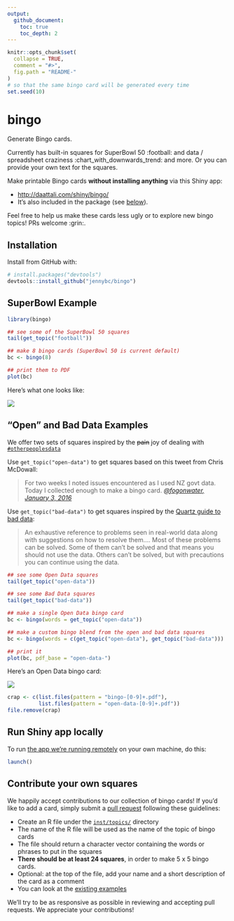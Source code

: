 ```yaml
---
output:
  github_document:
    toc: true
    toc_depth: 2
---
```


<!-- README.md is generated from README.Rmd. Please edit that file -->

```r
knitr::opts_chunk$set(
  collapse = TRUE,
  comment = "#>",
  fig.path = "README-"
)
# so that the same bingo card will be generated every time
set.seed(10)
```

# bingo

Generate Bingo cards.

Currently has built-in squares for SuperBowl 50 :football: and data / spreadsheet craziness :chart_with_downwards_trend: and more. Or you can provide your own text for the squares.

Make printable Bingo cards **without installing anything** via this Shiny app:

  * <http://daattali.com/shiny/bingo/>
  * It's also included in the package (see [below](#run-shiny-app-locally)).
  
Feel free to help us make these cards less ugly or to explore new bingo topics! PRs welcome :grin:.

## Installation

Install from GitHub with:

```r
# install.packages("devtools")
devtools::install_github("jennybc/bingo")
```

## SuperBowl Example

```r
library(bingo)

## see some of the SuperBowl 50 squares
tail(get_topic("football"))

## make 8 bingo cards (SuperBowl 50 is current default)
bc <- bingo(8)

## print them to PDF
plot(bc)
```

Here's what one looks like:

![](img/bingo-01-superbowl-50-2016.png)

## "Open" and Bad Data Examples

We offer two sets of squares inspired by the ~~pain~~ joy of dealing with [`#otherpeoplesdata`](https://twitter.com/search?q=%23otherpeoplesdata&src=tyah)

Use `get_topic("open-data")` to get squares based on this tweet from Chris McDowall:

> For two weeks I noted issues encountered as I used NZ govt data. Today I collected enough to make a bingo card. *[\@fogonwater, January 3, 2016](https://twitter.com/fogonwater/status/683785398112260097)*

Use `get_topic("bad-data")` to get squares inspired by the [Quartz guide to bad data](https://github.com/Quartz/bad-data-guide):

> An exhaustive reference to problems seen in real-world data along with suggestions on how to resolve them.... Most of these problems can be solved. Some of them can't be solved and that means you should not use the data. Others can't be solved, but with precautions you can continue using the data.

```r
## see some Open Data squares
tail(get_topic("open-data"))

## see some Bad Data squares
tail(get_topic("bad-data"))

## make a single Open Data bingo card
bc <- bingo(words = get_topic("open-data"))

## make a custom bingo blend from the open and bad data squares
bc <- bingo(words = c(get_topic("open-data"), get_topic("bad-data")))

## print it
plot(bc, pdf_base = "open-data-")
```

Here's an Open Data bingo card:

![](img/bingo-01-open-data.png)

```r
crap <- c(list.files(pattern = "bingo-[0-9]+.pdf"),
          list.files(pattern = "open-data-[0-9]+.pdf"))
file.remove(crap)
```

## Run Shiny app locally

To run [the app we're running remotely](http://daattali.com/shiny/bingo/) on your own machine, do this:

```r
launch()
```


## Contribute your own squares

We happily accept contributions to our collection of bingo cards! If you'd like to add a card, simply submit a [pull request](https://help.github.com/articles/using-pull-requests) following these guidelines:

- Create an R file under the [`inst/topics/`](./inst/topics/) directory
- The name of the R file will be used as the name of the topic of bingo cards
- The file should return a character vector containing the words or phrases to put in the squares
- **There should be at least 24 squares**, in order to make 5 x 5 bingo cards. 
- Optional: at the top of the file, add your name and a short description of the card as a comment
- You can look at the [existing examples](./inst/topics/) 

We'll try to be as responsive as possible in reviewing and accepting pull requests. We appreciate your contributions!
